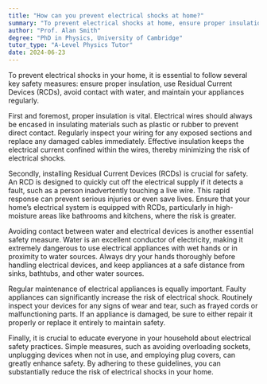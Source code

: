 ```yaml
---
title: "How can you prevent electrical shocks at home?"
summary: "To prevent electrical shocks at home, ensure proper insulation, utilize Residual Current Devices (RCDs), avoid water contact with electrical items, and regularly maintain appliances."
author: "Prof. Alan Smith"
degree: "PhD in Physics, University of Cambridge"
tutor_type: "A-Level Physics Tutor"
date: 2024-06-23
---
```


To prevent electrical shocks in your home, it is essential to follow several key safety measures: ensure proper insulation, use Residual Current Devices (RCDs), avoid contact with water, and maintain your appliances regularly.

First and foremost, proper insulation is vital. Electrical wires should always be encased in insulating materials such as plastic or rubber to prevent direct contact. Regularly inspect your wiring for any exposed sections and replace any damaged cables immediately. Effective insulation keeps the electrical current confined within the wires, thereby minimizing the risk of electrical shocks.

Secondly, installing Residual Current Devices (RCDs) is crucial for safety. An RCD is designed to quickly cut off the electrical supply if it detects a fault, such as a person inadvertently touching a live wire. This rapid response can prevent serious injuries or even save lives. Ensure that your home’s electrical system is equipped with RCDs, particularly in high-moisture areas like bathrooms and kitchens, where the risk is greater.

Avoiding contact between water and electrical devices is another essential safety measure. Water is an excellent conductor of electricity, making it extremely dangerous to use electrical appliances with wet hands or in proximity to water sources. Always dry your hands thoroughly before handling electrical devices, and keep appliances at a safe distance from sinks, bathtubs, and other water sources.

Regular maintenance of electrical appliances is equally important. Faulty appliances can significantly increase the risk of electrical shock. Routinely inspect your devices for any signs of wear and tear, such as frayed cords or malfunctioning parts. If an appliance is damaged, be sure to either repair it properly or replace it entirely to maintain safety.

Finally, it is crucial to educate everyone in your household about electrical safety practices. Simple measures, such as avoiding overloading sockets, unplugging devices when not in use, and employing plug covers, can greatly enhance safety. By adhering to these guidelines, you can substantially reduce the risk of electrical shocks in your home.
    